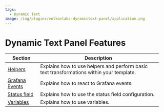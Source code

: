 ```yaml
---
tags:
  - Dynamic Text
image: /img/plugins/volkovlabs-dynamictext-panel/application.png
---
```


# Dynamic Text Panel Features

| Section                        | Description                                                                              |
| ------------------------------ | ---------------------------------------------------------------------------------------- |
| [Helpers](../helpers)          | Explains how to use helpers and perform basic text transformations within your template. |
| [Grafana Events](../eventbus)  | Explains how to react to Grafana events.                                                 |
| [Status field](../status)      | Explains how to use the status field configuration.                                      |
| [Variables](../variables)      | Explains how to use variables.                                                           |
